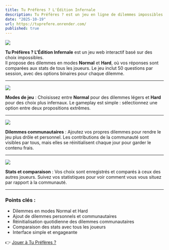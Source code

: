 ```yaml
---
title: Tu Préfères ? L'Édition Infernale
description: Tu Préfères ? est un jeu en ligne de dilemmes impossibles en modes normal ou hard. Ajoutez vos propres dilemmes pour plus de fun, comparez vos stats avec la communauté, et les dilemmes communautaires se réinitialisent chaque jour.
date: "2025-10-19"
url: https://tuprefere.onrender.com/
published: true
---
```


[![](/tuprefere/tuprefere.png)](https://tuprefere.onrender.com/)

**Tu Préfères ? L'Édition Infernale** est un jeu web interactif basé sur des choix impossibles.  
Il propose des dilemmes en modes **Normal** et **Hard**, où vos réponses sont comparées aux stats de tous les joueurs. Le jeu inclut 50 questions par session, avec des options binaires pour chaque dilemme.

---

[![](/tuprefere/tuprefere-modes.png)](https://tuprefere.onrender.com/)

**Modes de jeu** : Choisissez entre **Normal** pour des dilemmes légers et **Hard** pour des choix plus infernaux. Le gameplay est simple : sélectionnez une option entre deux propositions extrêmes.

---

[![](/tuprefere/tuprefere-community.png)](https://tuprefere.onrender.com/)

**Dilemmes communautaires** : Ajoutez vos propres dilemmes pour rendre le jeu plus drôle et personnel. Les contributions de la communauté sont visibles par tous, mais elles se réinitialisent chaque jour pour garder le contenu frais.

---

[![](/tuprefere/tuprefere-stats.png)](https://tuprefere.onrender.com/)

**Stats et comparaison** : Vos choix sont enregistrés et comparés à ceux des autres joueurs. Suivez vos statistiques pour voir comment vous vous situez par rapport à la communauté.

---

### Points clés :
- Dilemmes en modes Normal et Hard  
- Ajout de dilemmes personnels et communautaires  
- Réinitialisation quotidienne des dilemmes communautaires  
- Comparaison des stats avec tous les joueurs  
- Interface simple et engageante  

👉 [Jouer à Tu Préfères ?](https://tuprefere.onrender.com/)